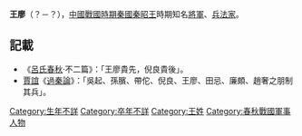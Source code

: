 '''王廖'''（？－？），[[中國|中國]][[戰國時期|戰國時期]][[秦國|秦國]][[秦昭王|秦昭王]]時期知名[[將軍|將軍]]、[[兵家|兵法家]]。

== 記載 ==
*《[[呂氏春秋|呂氏春秋]]·不二篇》：「王廖貴先，倪良貴後」。
*[[賈誼|賈誼]]《[[過秦論|過秦論]]》：「吳起、孫臏、帶佗、倪良、王廖、田忌、廉頗、趙奢之朋制其兵」。

[[Category:生年不詳|Category:生年不詳]]
[[Category:卒年不詳|Category:卒年不詳]]
[[Category:王姓|Category:王姓]]
[[Category:春秋戰國軍事人物|Category:春秋戰國軍事人物]]